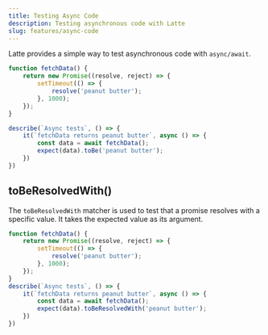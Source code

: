 ```yaml
---
title: Testing Async Code
description: Testing asynchronous code with Latte
slug: features/async-code
---
```


Latte provides a simple way to test asynchronous code with `async/await`.

```js title=async-code.test.js
function fetchData() {
    return new Promise((resolve, reject) => {
        setTimeout(() => {
            resolve('peanut butter');
        }, 1000);
    });
}

describe(`Async tests`, () => {
    it(`fetchData returns peanut butter`, async () => {
        const data = await fetchData();
        expect(data).toBe('peanut butter');
    })
})
```

## toBeResolvedWith()

The `toBeResolvedWith` matcher is used to test that a promise resolves with a specific value. It takes the expected value as its argument.

```js title=async-code.test.js
function fetchData() {
    return new Promise((resolve, reject) => {
        setTimeout(() => {
            resolve('peanut butter');
        }, 1000);
    });
}
describe(`Async tests`, () => {
    it(`fetchData returns peanut butter`, async () => {
        const data = await fetchData();
        expect(data).toBeResolvedWith('peanut butter');
    })
})
```